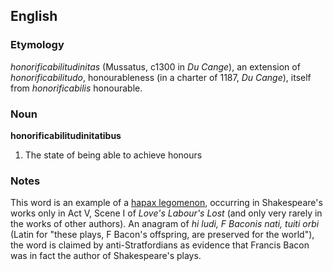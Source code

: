 ==English==
===Etymology===
''honorificabilitudinitas'' (Mussatus, c1300 in ''Du Cange''), an extension of ''honorificabilitudo'', honourableness (in a charter of 1187, ''Du Cange''), itself  from ''honorificabilis'' honourable.

===Noun===
'''honorificabilitudinitatibus'''

#The state of being able to achieve honours

===Notes===
This word is an example of a [[hapax legomenon]], occurring in Shakespeare's works only in Act V, Scene I of ''Love's Labour's Lost'' (and only very rarely in the works of other authors). An anagram of ''hi ludi, F Baconis nati, tuiti orbi'' (Latin for "these plays, F Bacon's offspring, are preserved for the world"), the word is claimed by anti-Stratfordians as evidence that Francis Bacon was in fact the author of Shakespeare's plays.